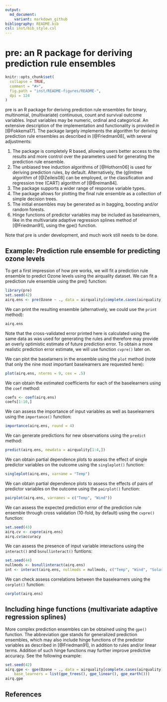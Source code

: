 ```yaml
---
output:
  md_document:
    variant: markdown_github
bibliography: README.bib
csl: inst/bib_style.csl
---
```


# pre: an R package for deriving prediction rule ensembles

```r
knitr::opts_chunk$set(
  collapse = TRUE,
  comment = "#>",
  fig.path = "inst/README-figures/README-",
  dpi = 124
)
```

pre is an R package for deriving prediction rule ensembles for binary, multinomial, (multivariate) continuous, count and survival outcome variables. Input variables may be numeric, ordinal and categorical. An extensive description of the implementation and functionality is provided in [@Fokkema17]. The package largely implements the algorithm for deriving prediction rule ensembles as described in [@Friedman08], with several adjustments: 

1) The package is completely R based, allowing users better access to the results and more control over the parameters used for generating the prediction rule ensemble.
2) The unbiased tree induction algorithms of [@Hothorn06] is used for deriving prediction rules, by default. Alternatively, the (g)lmtree algorithm of [@Zeileis08] can be employed, or the classification and regression tree (CART) algorithm of [@Breiman84].
3) The package supports a wider range of response variable types. 
4) The package allows for plotting the final rule ensemble as a collection of simple decision trees.
5) The initial ensembles may be generated as in bagging, boosting and/or random forests.
6) Hinge functions of predictor variables may be included as baselearners, like in the multivariate adaptive regression splines method of [@Friedman91], using the gpe() function.

Note that pre is under development, and much work still needs to be done.


## Example: Prediction rule ensemble for predicting ozone levels

To get a first impression of how pre works, we will fit a prediction rule ensemble to predict Ozone levels using the airquality dataset. We can fit a prediction rule ensemble using the pre() function:

```r
library(pre)
set.seed(42)
airq.ens <- pre(Ozone ~ ., data = airquality[complete.cases(airquality), ])
```

We can print the resulting ensemble (alternatively, we could use the ```print``` method): 

```r
airq.ens
```
Note that the cross-validated error printed here is calculated using the same data as was used for generating the rules and therefore may provide an overly optimistic estimate of future prediction error. To obtain a more realistic prediction error estimate, we will use function ```cvpre()``` later on.

We can plot the baselarners in the ensemble using the ```plot``` method (note that only the nine most important baselearners are requested here):

```r
plot(airq.ens, nterms = 9, cex = .5)
```

We can obtain the estimated coefficients for each of the baselearners using the ```coef``` method:

```r
coefs <- coef(airq.ens)
coefs[1:10,]
```

We can assess the importance of input variables as well as baselearners using the ```importance()``` function:

```r
importance(airq.ens, round = 4)
```

We can generate predictions for new observations using the ```predict``` method:

```r
predict(airq.ens, newdata = airquality[1:4,])
```

We can obtain partial dependence plots to assess the effect of single predictor variables on the outcome using the ```singleplot()``` function:

```r
singleplot(airq.ens, varname = "Temp")
```

We can obtain partial dependence plots to assess the effects of pairs of predictor variables on the outcome using the ```pairplot()``` function:

```r
pairplot(airq.ens, varnames = c("Temp", "Wind"))
```

We can assess the expected prediction error of the prediction rule ensemble through cross validation (10-fold, by default) using the ```cvpre()``` function:

```r
set.seed(43)
airq.cv <- cvpre(airq.ens)
airq.cv$accuracy
```

We can assess the presence of input variable interactions using the ```interact()``` and ```bsnullinteract()``` funtions:

```r
set.seed(44)
nullmods <- bsnullinteract(airq.ens)
int <- interact(airq.ens, nullmods = nullmods, c("Temp", "Wind", "Solar.R", "Month"))
```

We can check assess correlations between the baselearners using the ```corplot()``` function:

```r
corplot(airq.ens)
```


## Including hinge functions (multivariate adaptive regression splines)

More complex prediction ensembles can be obtained using the ```gpe()``` function. The abbreviation gpe stands for generalized prediction ensembles, which may also include hinge functions of the predictor variables as described in [@Friedman91], in addition to rules and/or linear terms. Addition of such hinge functions may further improve predictive accuracy. See the following example:

```r
set.seed(42)
airq.gpe <- gpe(Ozone ~ ., data = airquality[complete.cases(airquality),], 
    base_learners = list(gpe_trees(), gpe_linear(), gpe_earth()))
airq.gpe
```



## References